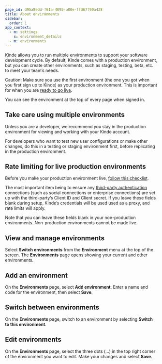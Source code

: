 ```yaml
---
page_id: d95a8edd-f61a-4095-a80e-ffd67f90a438
title: About environments
sidebar:
  order: 1
app_context:
  - m: settings
    s: environment_details
  - m: environments
---
```


Kinde allows you to run multiple environments to support your software development cycle. By default, Kinde comes with a production environment, but you can create other environments, such as staging, testing, beta, etc. to meet your team’s needs.

Caution: Make sure you use the first environment (the one you got when you first sign up to Kinde) as your production environment. This is important for when you are [ready to go live](/build/environments/production-to-live/).

You can see the environment at the top of every page when signed in.

## **Take care using multiple environments**

Unless you are a developer, we recommend you stay in the production environment for viewing and working with your Kinde account.

For developers who want to test new user configurations or make other changes, do this in a testing or staging environment first, before replicating in the production environment.

## Rate limiting for live production environments

Before you make your production environment live, [follow ](/build/environments/production-to-live/)[this checklist](/build/environments/production-to-live/).

The most important item being to ensure any [third-party authentication](/authenticate/authentication-methods/set-up-user-authentication/) connections (such as social connections or enterprise connections) are set up with the third-party’s Client ID and Client secret. If you leave these fields blank during setup, Kinde’s credentials will be used used as a proxy, and rate limits will apply.

Note that you can leave these fields blank in your non-production environments. Non-production environments cannot be made live.

## **View and manage environments**

Select **Switch environments** from the **Environment** menu at the top of the screen. The **Environments** page opens showing your current and other environments.

## **Add an environment**

On the **Environments** page, select **Add environment**. Enter a name and code for the environment, then select **Save**.

## **Switch between environments**

On the **Environments** page, switch to an environment by selecting **Switch to this environment**.

## **Edit environments**

On the **Environments** page, select the three dots (…) in the top right corner of the environment you want to edit. Make your changes and select **Save**.
